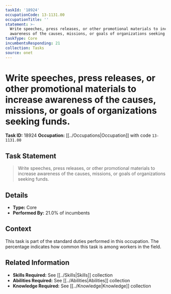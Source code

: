 ```yaml
---
taskId: '18924'
occupationCode: 13-1131.00
occupationTitle: ''
statement: >-
  Write speeches, press releases, or other promotional materials to increase
  awareness of the causes, missions, or goals of organizations seeking funds.
taskType: Core
incumbentsResponding: 21
collection: Tasks
source: onet
---
```

# Write speeches, press releases, or other promotional materials to increase awareness of the causes, missions, or goals of organizations seeking funds.

**Task ID:** 18924
**Occupation:** [[../Occupations|Occupation]] with code `13-1131.00`

## Task Statement

> Write speeches, press releases, or other promotional materials to increase awareness of the causes, missions, or goals of organizations seeking funds.

## Details

- **Type:** Core
- **Performed By:** 21.0% of incumbents

## Context

This task is part of the standard duties performed in this occupation. The percentage indicates how common this task is among workers in the field.

## Related Information

- **Skills Required:** See [[../Skills|Skills]] collection
- **Abilities Required:** See [[../Abilities|Abilities]] collection
- **Knowledge Required:** See [[../Knowledge|Knowledge]] collection
